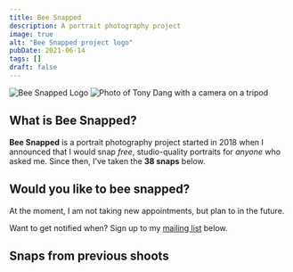 ```yaml
---
title: Bee Snapped
description: A portrait photography project
image: true
alt: "Bee Snapped project logo"
pubDate: 2021-06-14
tags: []
draft: false
---
```



![Bee Snapped Logo](./_assets/01-bee-snapped-logo-1280px.png)
![Photo of Tony Dang with a camera on a tripod](./_assets/_000-tony-1280px.jpg)

## What is Bee Snapped?

**Bee Snapped** is a portrait photography project started in 2018 when I
announced that I would snap _free_, studio-quality portraits for _anyone_ who
asked me. Since then, I've taken the **38 snaps** below.

## Would you like to bee snapped?

At the moment, I am not taking new appointments, but plan to in the future.

Want to get notified when? Sign up to my [mailing list](#subscription-form)
below.

## Snaps from previous shoots

<Gallery />

